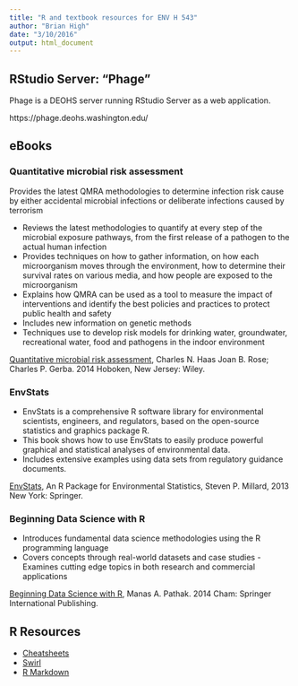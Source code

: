 ```yaml
---
title: "R and textbook resources for ENV H 543"
author: "Brian High"
date: "3/10/2016"
output: html_document
---
```


## RStudio Server: "Phage"

Phage is a DEOHS server running RStudio Server as a web application.

https://phage.deohs.washington.edu/

## eBooks

### Quantitative microbial risk assessment

Provides the latest QMRA methodologies to determine infection risk cause by 
either accidental microbial infections or deliberate infections caused by terrorism

- Reviews the latest methodologies to quantify at every step of the microbial
exposure pathways, from the first release of a pathogen to the actual human
infection
- Provides techniques on how to  gather information, on how each microorganism 
moves through the environment, how to determine their survival rates on various
media, and how people are exposed to the microorganism
- Explains how QMRA can be used as a tool to measure the impact of interventions 
and identify the best policies and practices to protect public health and safety
- Includes new information on genetic methods
- Techniques use to develop risk models for drinking water, groundwater, 
recreational water, food and pathogens in the indoor environment

[Quantitative microbial risk assessment](http://alliance-primo.hosted.exlibrisgroup.com/primo_library/libweb/action/display.do?fn=search&doc=CP51230982940001451), Charles N. Haas Joan B. Rose; Charles P. Gerba. 2014  Hoboken, New Jersey: Wiley.

### EnvStats

- EnvStats is a comprehensive R software library for environmental scientists,
engineers, and regulators, based on the open-source statistics and graphics 
package R.
- This book shows how to use EnvStats to easily produce powerful graphical and 
statistical analyses of environmental data.
- Includes extensive examples using data sets from regulatory guidance documents.

[EnvStats](http://offcampus.lib.washington.edu/login?url=http://link.springer.com/book/10.1007/978-1-4614-8456-1), An R Package for Environmental Statistics, Steven P. Millard, 2013 New York: Springer.

### Beginning Data Science with R

- Introduces fundamental data science methodologies using the R programming language
- Covers concepts through real-world datasets and case studies
-Examines cutting edge topics in both research and commercial applications

[Beginning Data Science with R](http://alliance-primo.hosted.exlibrisgroup.com/primo_library/libweb/action/dlDisplay.do?vid=UW&search_scope=all&docId=dedupmrg490691634&fn=permalink), Manas A. Pathak. 2014 Cham: Springer International Publishing.

## R Resources

- [Cheatsheets](https://www.rstudio.com/resources/cheatsheets/)
- [Swirl](http://swirlstats.com/students.html)
- [R Markdown](http://rmarkdown.rstudio.com/)
